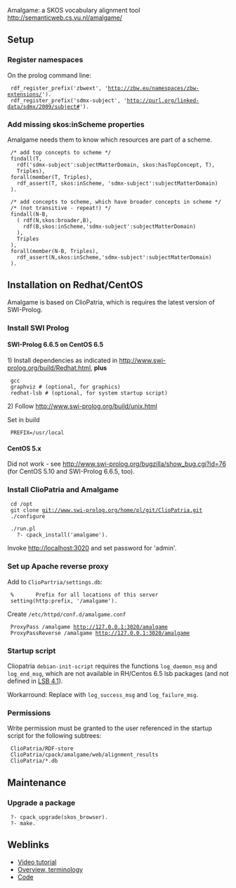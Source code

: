 Amalgame: a SKOS vocabulary alignment tool http://semanticweb.cs.vu.nl/amalgame/

==Setup==

===Register namespaces===

On the prolog command line:

  rdf_register_prefix('zbwext', 'http://zbw.eu/namespaces/zbw-extensions/').
  rdf_register_prefix('sdmx-subject', 'http://purl.org/linked-data/sdmx/2009/subject#').

===Add missing skos:inScheme properties===

Amalgame needs them to know which resources are part of a scheme.
 
  
  /* add top concepts to scheme */
  findall(T,
    rdf('sdmx-subject':subjectMatterDomain, skos:hasTopConcept, T),
    Triples),
  forall(member(T, Triples),
    rdf_assert(T, skos:inScheme, 'sdmx-subject':subjectMatterDomain)
  ).
  
  /* add concepts to scheme, which have broader concepts in scheme */
  /* (not transitive - repeat!) */
  findall(N-B,
    ( rdf(N,skos:broader,B),
      rdf(B,skos:inScheme,'sdmx-subject':subjectMatterDomain)
    ),
    Triples
  ),
  forall(member(N-B, Triples),
    rdf_assert(N,skos:inScheme,'sdmx-subject':subjectMatterDomain)
  ).  

==Installation on Redhat/CentOS==

Amalgame is based on ClioPatria, which is requires the latest version of SWI-Prolog.

===Install SWI Prolog===

====SWI-Prolog 6.6.5 on CentOS 6.5====

1) Install dependencies as indicated in http://www.swi-prolog.org/build/Redhat.html, '''plus'''
  gcc 
  graphviz # (optional, for graphics)
  redhat-lsb # (optional, for system startup script)

2) Follow http://www.swi-prolog.org/build/unix.html

Set in build

  PREFIX=/usr/local

====CentOS 5.x====

Did not work - see http://www.swi-prolog.org/bugzilla/show_bug.cgi?id=76 (for CentOS 5.10 and SWI-Prolog 6.6.5, too).

===Install ClioPatria and Amalgame===

  cd /opt
  git clone git://www.swi-prolog.org/home/pl/git/ClioPatria.git
  ./configure

  ./run.pl
    ?- cpack_install('amalgame').

Invoke http://localhost:3020 and set password for 'admin'.

===Set up Apache reverse proxy===

Add to <tt>ClioPartria/settings.db</tt>:

  %       Prefix for all locations of this server
  setting(http:prefix, '/amalgame').

Create <tt>/etc/httpd/conf.d/amalgame.conf</tt>

  ProxyPass /amalgame http://127.0.0.1:3020/amalgame
  ProxyPassReverse /amalgame http://127.0.0.1:3020/amalgame

===Startup script===

Cliopatria <tt>debian-init-script</tt> requires the functions <tt>log_daemon_msg</tt> and <tt>log_end_msg</tt>, which are not available in RH/Centos 6.5 lsb packages (and not defined in [http://refspecs.linuxbase.org/LSB_4.1.0/LSB-Core-generic/LSB-Core-generic/iniscrptfunc.html LSB 4.1]).

Workarround: Replace with <tt>log_success_msg</tt> and <tt>log_failure_msg</tt>.

===Permissions===

Write permission must be granted to the user referenced in the startup script for the following subtrees:

  ClioPatria/RDF-store
  ClioPatria/cpack/amalgame/web/alignment_results
  ClioPatria/*.db

==Maintenance==

===Upgrade a package===

  ?- cpack_upgrade(skos_browser).
  ?- make.

==Weblinks==

* [http://vimeo.com/23420503 Video tutorial]
* [https://github.com/jrvosse/amalgame/blob/master/README.md Overview, terminology]
* [https://github.com/jrvosse/amalgame Code]
